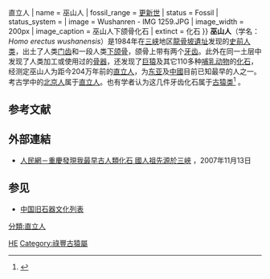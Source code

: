 {{Subspeciesbox
| genus= Homo
| species = erectus
| subspecies = wushanensis
| authority =
| species link =直立人{{!}}{{extinct}}直立人
| name = 巫山人
| fossil_range = {{fossil range|2.04}}[[更新世|更新世]]
| status = Fossil
| status_system = 
| image = Wushanren - IMG 1259.JPG
| image_width = 200px
| image_caption = 巫山人下颌骨化石
| extinct = 化石
}}
'''巫山人'''（学名：''Homo erectus wushanensis''）是1984年在[[長江三峽|三峡]]地区[[龍骨坡遺址|龍骨坡遺址]]发现的[[史前|史前]][[人类|人类]]，出土了人类[[门齿|门齿]]和一段人类[[下颌骨|下颌骨]]，颌骨上带有两个[[牙齿|牙齿]]。此外在同一土层中发现了人类加工或使用过的[[骨器|骨器]]，还发现了[[巨猿|巨猿]]及其它110多种[[哺乳动物|哺乳动物]]的[[化石|化石]]，经测定巫山人为距今204万年前的[[直立人|直立人]]，为[[东亚|东亚]]及[[中國|中國]]目前已知最早的人之一。考古学中的[[北京人|北京人]]属于[[直立人|直立人]]。也有学者认为这几件牙齿化石属于[[祿豐古猿屬|古猿类]]<ref>{{cite news|title=龙骨坡遗址第四次发掘工作启动|url=http://news.sciencenet.cn/htmlnews/2011/11/255600.shtm|accessdate=2011-11-18|newspaper=科学时报|date=2011-11-18|archive-date=2011-11-20|archive-url=https://web.archive.org/web/20111120064008/http://news.sciencenet.cn/htmlnews/2011/11/255600.shtm|dead-url=no}}</ref> 。

==参考文献==
<div class="references-small">
<references></references>
</div>

==外部連結==
*[http://env.people.com.cn/BIG5/6520954.html 人民網－重慶發現我最早古人類化石 國人祖先源於三峽] {{Wayback|url=http://env.people.com.cn/BIG5/6520954.html |date=20200428125504 }}，2007年11月13日

== 参见 ==
*[[中国旧石器文化列表|中国旧石器文化列表]]

{{Human Evolution}}

[[Category:早期人類|HE]]
[[Category:祿豐古猿屬|Category:祿豐古猿屬]]
[[分類:直立人|分類:直立人]]